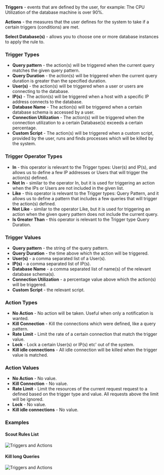 **Triggers** - events that are defined by the user, for example: The CPU Utilization of the database machine is over 90%.

**Actions** - the measures that the user defines for the system to take if a certain triggers (conditions) are met.

**Select Database(s)** - allows you to choose one or more database instances to apply the rule to.

### Trigger Types

* **Query pattern** - the action(s) will be triggered when the current query matches the given query pattern.
* **Query Duration** - the action(s) will be triggered when the current query duration is greater than the specified duration.
* **User(s)** - the action(s) will be triggered when a user or users are connecting to the database.
* **IP(s)** - The action(s) will be triggered when a host with a specific IP address connects to the database.
* **Database Name** - The action(s) will be triggered when a certain database schema is accessed by a user.
* **Connection Utilization** - The action(s) will be triggered when the connection utilization to a certain Database(s) exceeds a certain percentage.
* **Custom Script** - The action(s) will be triggered when a custom script, provided by the user, runs and finds processes which will be killed by the system.

### Trigger Operator Types

* **In** - this operator is relevant to the Trigger types: User(s) and IP(s), and allows us to define a few IP addresses or Users that will trigger the action(s) defined.
* **Not In** - similar to the operator In, but it is used for triggering an action when the IPs or Users are not included in the given list.
* **Like** - this operator is relevant to the Trigger types: Query Pattern, and it allows us to define a pattern that includes a few queries that will trigger the action(s) defined.
* **Not Like** - similar to the operator Like, but it is used for triggering an action when the given query pattern does not include the current query.
* **Is Greater Than** - this operator is relevant to the Trigger type Query Duration.

### Trigger Values

* **Query pattern** - the string of the query pattern.
* **Query Duration** - the time above which the action will be triggered.
* **User(s)** - a comma separated list of a User(s).
* **IP(s)** - a comma separated list of IP(s).
* **Database Name** - a comma separated list of name(s) of the relevant database schema(s).
* **Connection Utilization** - a percentage value above which the action(s) will be triggered.
* **Custom Script** - the relevant script.

### Action Types

* **No Action** - No action will be taken. Useful when only a notification is wanted.
* **Kill Connection** - Kill the connections which were defined, like a query pattern.
* **Rate Limit** - Limit the rate of a certain connection that match the trigger value.
* **Lock** - Lock a certain User(s) or IP(s) etc' out of the system.
* **Kill idle connections** - All idle connection will be killed when the trigger value is matched.

### Action Values

* **No Action** - No value.
* **Kill Connection** - No value.
* **Rate Limit** - Limit the resources of the current request request to a defined based on the trigger type and value. All requests above the limit will be ignored.
* **Lock** - No value.
* **Kill idle connections** - No value.

### Examples

#### Scout Rules List

<img
  className="block dark:block"
  src="/images/automation/scout/automation1.jpg"
  alt="Triggers and Actions"
/>

#### Kill long Queries

<img
  className="block dark:block"
  src="/images/automation/scout/automation2.png"
  alt="Triggers and Actions"
/>